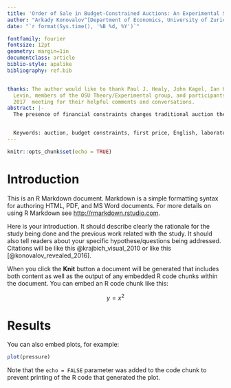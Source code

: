 ```yaml
---
title: 'Order of Sale in Budget-Constrained Auctions: An Experimental Study'
author: "Arkady Konovalov^[Department of Economics, University of Zurich; arkady.konovalov@uzh.ch.]"
date: "`r format(Sys.time(), '%B %d, %Y')`"

fontfamily: fourier
fontsize: 12pt
geometry: margin=1in
documentclass: article
biblio-style: apalike
bibliography: ref.bib


thanks: The author would like to thank Paul J. Healy, John Kagel, Ian Krajbich, Dan
  Levin, members of the OSU Theory/Experimental group, and participants of the ISDN
  2017  meeting for their helpful comments and conversations.
abstract: |-
  The presence of financial constraints changes traditional auction theory predictions. In a case of multiple objects, such constraints may affect revenue equivalence and efficiency of different auction formats. Following Benoit and Krishna (2001), we consider a simple complete information setting with three financially constrained bidders and two objects that have different values common to all the bidders. Taking the theory to the lab, we study two orders of sale, with the more expensive object being sold first or last. The former is predicted by the theory to be weakly revenue-dominant, which is confirmed by the results of our laboratory experiment.


  Keywords: auction, budget constraints, first price, English, laboratory experiment.
---
```


```r
knitr::opts_chunk$set(echo = TRUE)
```

# Introduction

This is an R Markdown document. Markdown is a simple formatting syntax for authoring HTML, PDF, and MS Word documents. For more details on using R Markdown see <http://rmarkdown.rstudio.com>.

Here is your introduction. It should describe clearly the rationale for the study being done and the previous work related with the study. It should also tell readers about your specific hypothese/questions being addressed. Citations will be like this @krajbich_visual_2010 or like this [@konovalov_revealed_2016].


When you click the **Knit** button a document will be generated that includes both content as well as the output of any embedded R code chunks within the document. You can embed an R code chunk like this:

$$ y = x^2 $$

# Results

You can also embed plots, for example:

```r
plot(pressure)
```

Note that the `echo = FALSE` parameter was added to the code chunk to prevent printing of the R code that generated the plot.

